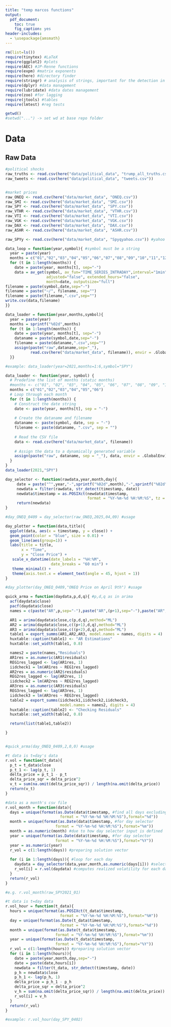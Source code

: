 ```yaml
---
title: "temp marcos functions"
output:
  pdf_document: 
    toc: true
    fig_caption: yes
header-includes:
  - \usepackage{amsmath}
---
```

\newpage

```r
rm(list=ls())
require(tinytex) #LaTeX
require(ggplot2) #plots
require(AEC) #JP-Renne functions
require(expm) #matrix exponents
require(here) #directory finder
require(stringr) # analysis of strings, important for the detection in tweets
require(dplyr) #data management
require(lubridate) #data dates management
require(zoo) #for lagging
require(jtools) #tables
require(lmtest) #reg tests

getwd()
#setwd("...") -> set wd at base repo folder
```

# Data 

## Raw Data
```r

#political shocks
raw_truths <- read.csv(here("data/political_data", "trump_all_truths.csv"))
raw_tweets <- read.csv(here("data/political_data", "tweets.csv"))


#market prices
raw_ONEQ <- read.csv(here("data/market_data", "ONEQ.csv"))
raw_SMI <- read.csv(here("data/market_data", "SMI.csv"))
raw_SPY <- read.csv(here("data/market_data", "SPY.csv")) 
raw_VTHR <- read.csv(here("data/market_data", "VTHR.csv"))
raw_VTI <- read.csv(here("data/market_data", "VTI.csv"))
raw_VGK <- read.csv(here("data/market_data", "VGK.csv"))
raw_DAX <- read.csv(here("data/market_data", "DAX.csv"))
raw_ASHR <- read.csv(here("data/market_data", "ASHR.csv"))

raw_SPYy <- read.csv(here("data/market_data", "Spyqyahoo.csv")) #yahoo

```


```r
data_loop = function(year,symbol){ #symbol must be a string
  year = paste(year)
  months = c("01","02","03","04","05","06","07","08","09","10","11","12")
  for (t in 1:length(months)) {
    date = paste(year, months[t], sep="-")
    data = av_get(symbol, av_fun="TIME_SERIES_INTRADAY",interval="1min",
                  adjusted="false", extended_hours="false",
                  month=date, outputsize="full")
filename = paste(symbol,date,sep="-")
filename = paste("~/", filename, sep="")
filename = paste(filename,".csv",sep="")
write.csv(data,filename)
}}
```

```r
data_loader = function(year,months,symbol){
  year = paste(year)
  months = sprintf("%02d",months)
  for (t in 1:length(months)) {
    date = paste(year, months[t], sep="-")
    dataname = paste(symbol,date,sep="-")
    filename = paste(dataname,".csv",sep="")
    assign(paste("raw",dataname,sep="_"),
           read.csv(here("data/market_data", filename)), envir = .GlobalEnv)
  }}

#example: data_loader(year=2021,months=1:6,symbol="SPY")

```

```r
data_loader <- function(year, symbol) {
  # Predefine the list of months (static months)
  #months <- c("01", "02", "03", "04", "05", "06", "07", "08", "09", "10", "11", "12")
  months = c("01","02","03","04","05","06")
  # Loop through each month
  for (t in 1:length(months)) {
    # Construct the date string
    date <- paste(year, months[t], sep = "-")
    
    # Create the dataname and filename
    dataname <- paste(symbol, date, sep = "-")
    filename <- paste(dataname, ".csv", sep = "")
    
    # Read the CSV file
    data <- read.csv(here("data/market_data", filename))
    
    # Assign the data to a dynamically generated variable
    assign(paste("raw", dataname, sep = "_"), data, envir = .GlobalEnv)
  }
}
data_loader(2021,"SPY")
```




```r
day_selector <- function(rawdata,year,month,day){
     date = paste("^",year,"-",sprintf("%02d",month),"-",sprintf("%02d",day),sep="")
     newdata = filter(rawdata, str_detect(timestamp, date))
     newdata$timestamp = as.POSIXct(newdata$timestamp, 
                                    format = "%Y-%m-%d %H:%M:%S", tz = "EST")
     return(newdata)
}

#day_ONEQ_0409 = day_selector(raw_ONEQ,2025,04,09) #usage
```

```r

day_plotter = function(data,title){
  ggplot(data, aes(x = timestamp, y = close)) +
  geom_point(color = "blue", size = 0.01) +
  geom_line(aes(group=1)) +
  labs(title = title,
       x = "Time",
       y = "Close Price") +
   scale_x_datetime(date_labels = "%H:%M",  
                    date_breaks = "60 min") +
   theme_minimal() +
   theme(axis.text.x = element_text(angle = 45, hjust = 1))
}

#day_plotter(day_ONEQ_0409,"ONEQ Price on April 9th") #usage
```


```r

quick_arma = function(daydata,p,d,q){ #p,d,q as in arima
  acf(daydata$close)
  pacf(daydata$close)
  names = c(paste("AR",p,sep="-"),paste("AR",(p+1),sep="-"),paste("AR",(p+2),sep="-"))

  AR1 = arima(daydata$close,c(p,d,q),method="ML")
  AR2 = arima(daydata$close,c((p+1),d,q),method="ML")
  AR3 = arima(daydata$close,c((p+2),d,q),method="ML")
  table1 = export_summs(AR1,AR2,AR3, model.names = names, digits = 4)
  huxtable::caption(table1) <- "AR Estimations"
  huxtable::set_width(table1, 0.8)

  names2 = paste(names,"Residuals")
  AR1res = as.numeric(AR1$residuals)
  REG1res_lagged <- lag(AR1res, 1)
  iidcheck1 = lm(AR1res ~ REG1res_lagged)
  AR2res = as.numeric(AR2$residuals)
  REG2res_lagged <- lag(AR2res, 1)
  iidcheck2 = lm(AR2res ~ REG2res_lagged)
  AR3res = as.numeric(AR3$residuals)
  REG3res_lagged <- lag(AR3res, 1)
  iidcheck3 = lm(AR3res ~ REG3res_lagged)
  table2 = export_summs(iidcheck1,iidcheck2,iidcheck3, 
                        model.names = names2, digits = 4)
  huxtable::caption(table2) <- "Checking Residuals"
  huxtable::set_width(table2, 0.8)

  return(list(table1,table2))

}


#quick_arma(day_ONEQ_0409,2,0,0) #usage
```

```r

#t data is t=day's data
r.vol = function(t_data){
  p_t = t_data$close
  p_t_1 <- lag(p_t, 1)
  delta_price = p_t_1 - p_t
  delta_price_sqr = delta_price^2
  v_t = sum(na.omit(delta_price_sqr)) / length(na.omit(delta_price))
  return(v_t)
}

```



```r

#data as a month's csv file 
r.vol_month = function(data){
  days = unique(format(as.Date(data$timestamp, #find all days excluding weekends etc
                        format = "%Y-%m-%d %H:%M:%S"),format="%d"))
  month = unique(format(as.Date(data$timestamp, #for day selector
                      format = "%Y-%m-%d %H:%M:%S"),format="%m"))
  month = as.numeric(month) #due to how day selector input is defined
  year = unique(format(as.Date(data$timestamp, #for day selector
                      format = "%Y-%m-%d %H:%M:%S"),format="%Y"))
  year = as.numeric(year)
  r_vol = c(1:length(days)) #preparing solution vector
  
  for (i in 1:length(days)){ #loop for each day
    daydata = day_selector(data,year,month,as.numeric(days[i])) #selects data for each day
    r_vol[i] = r.vol(daydata) #computes realized volatility for each day
  }
  return(r_vol)
}

#e.g. r.vol_month(raw_SPY2021_01)
```

```r

#t data is t=day data
r.vol_hour = function(t_data){
  hours = unique(format(as.POSIXct(t_data$timestamp, 
                        format = "%Y-%m-%d %H:%M:%S"),format="%H"))
  day = unique(format(as.Date(t_data$timestamp, 
                        format = "%Y-%m-%d %H:%M:%S"),format="%d"))
  month = unique(format(as.Date(t_data$timestamp, 
                      format = "%Y-%m-%d %H:%M:%S"),format="%m"))
  year = unique(format(as.Date(t_data$timestamp, 
                      format = "%Y-%m-%d %H:%M:%S"),format="%Y"))
  r_vol = c(1:length(hours)) #preparing solution vector
  for (i in 1:length(hours)){
    date = paste(year,month,day,sep="-")
    date = paste(date,hours[i])
    newdata = filter(t_data, str_detect(timestamp, date))
    p_h = newdata$close
    p_h_1 <- lag(p_h, 1)
    delta_price = p_h_1 - p_h
    delta_price_sqr = delta_price^2
    v_h = sum(na.omit(delta_price_sqr)) / length(na.omit(delta_price)) #avg per hour
    r_vol[i] = v_h
  }
  return(r_vol)
}

#example: r.vol_hour(day_SPY_0402)

```




```r

```





